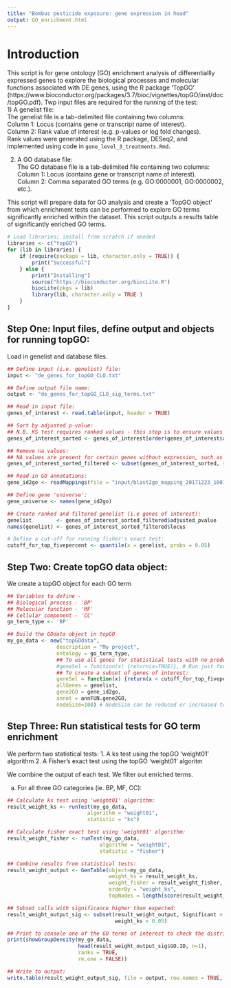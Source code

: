 ```yaml
---
title: "Bombus pesticide exposure: gene expression in head"
output: GO_enrichment.html
---
```


# Introduction 
This script is for gene ontology (GO) enrichment analysis of differentiallly expressed genes to explore the biological processes and molecular functions associated with DE genes, using the R package 'TopGO' (https://www.bioconductor.org/packages/3.7/bioc/vignettes/topGO/inst/doc/topGO.pdf).
Twp input files are required for the running of the test:  
1) A genelist file:  
The genelist file is a tab-delimited file containing two columns:  
Column 1: Locus (contains gene or transcript name of interest).  
Column 2: Rank value of interest (e.g. p-values or log fold changes).  
Rank values were generated using the R package, DESeq2, and implemented using code in ```gene_level_3_treatments.Rmd```.  

2) A GO database file:  
The GO database file is a tab-delimited file containing two columns:  
Column 1: Locus (contains gene or transcript name of interest).  
Column 2: Comma separated GO terms (e.g. GO:0000001, GO:0000002, etc.).  

This script will prepare data for GO analysis and create a 'TopGO object' from which enrichment tests can be performed to explore GO terms significantly enriched within the dataset. 
This script outputs a results table of significantly enriched GO terms.

```r
# Load libraries; install from scratch if needed
libraries <- c("topGO")
for (lib in libraries) {
    if (require(package = lib, character.only = TRUE)) {
        print("Successful")
    } else {
        print("Installing")
        source("https://bioconductor.org/biocLite.R")
        biocLite(pkgs = lib)
        library(lib, character.only = TRUE )
    }
}
```

## Step One: Input files, define output and objects for running topGO: 
Load in genelist and database files.  

```r
## Define input (i.e. genelist) file:
input <- "de_genes_for_topGO_CLO.txt" 

## Define output file name:  
output <- "de_genes_for_topGO_CLO_sig_terms.txt"

## Read in input file:
genes_of_interest <- read.table(input, header = TRUE)

## Sort by adjusted p-value:
## N.B. KS test requires ranked values - this step is to ensure values are ranked:  
genes_of_interest_sorted <- genes_of_interest[order(genes_of_interest$adjusted_pvalue), ]

## Remove na values:
## NA values are present for certain genes without expression, such as tRNAs:
genes_of_interest_sorted_filtered <- subset(genes_of_interest_sorted, subset = !is.na(adjusted_pvalue))

## Read in GO annotations:  
gene_id2go <- readMappings(file = "input/blast2go_mapping_20171223_1007.input_database_for_topGO.txt")

## Define gene 'universe':  
gene_universe <- names(gene_id2go) 

## Create ranked and filtered genelist (i.e genes of interest):  
genelist        <- genes_of_interest_sorted_filtered$adjusted_pvalue
names(genelist) <- genes_of_interest_sorted_filtered$locus

# Define a cut-off for running fisher's exact test:  
cutoff_for_top_fivepercent <- quantile(x = genelist, probs = 0.05)
```

## Step Two: Create topGO data object:  
We create a topGO object for each GO term

```r
## Variables to define - 
## Biological process - 'BP' 
## Molecular function - 'MF' 
## Cellular component - 'CC'
go_term_type <- 'BP'

## Build the GOdata object in topGO
my_go_data <- new("topGOdata", 
                description = "My project", 
                ontology = go_term_type,
                ## To use all genes for statistical tests with no predefined genes of interest:
                #geneSel = function(x) {return(x=TRUE)}, # Run just for ks test
                ## To create a subset of genes of interest: 
                geneSel = function(x) {return(x < cutoff_for_top_fivepercent)},
                allGenes = genelist,  
                gene2GO = gene_id2go, 
                annot = annFUN.gene2GO, 
                nodeSize=100) # NodeSize can be reduced or increased to reduce/increase stringency. 
```

## Step Three: Run statistical tests for GO term enrichment

We perform two statistical tests:
1. A ks test using the topGO 'weight01' algorithm
2. A Fisher's exact test using the topGO 'weight01' algoritm

We combine the output of each test. 
We filter out enriched terms.

a) For all three GO categories (ie. BP, MF, CC):

```r
## Calculate ks test using 'weight01' algorithm:
result_weight_ks <- runTest(my_go_data, 
                          algorithm = "weight01", 
                          statistic = "ks")

## Calculate fisher exact test using 'weight01' algorithm:
result_weight_fisher <- runTest(my_go_data, 
                              algorithm = "weight01", 
                              statistic = "fisher")

## Combine results from statistical tests:
result_weight_output <- GenTable(object=my_go_data, 
                                 weight_ks = result_weight_ks, 
                                 weight_fisher = result_weight_fisher,
                                 orderBy = "weight_ks", 
                                 topNodes = length(score(result_weight_ks)))

## Subset calls with significance higher than expected:
result_weight_output_sig <- subset(result_weight_output, Significant > Expected &
                                   weight_ks < 0.05)

## Print to console one of the GO terms of interest to check the distribution of that GO term across ranked genes:
print(showGroupDensity(my_go_data, 
                       head(result_weight_output_sig$GO.ID, n=1), 
                       ranks = TRUE, 
                       rm.one = FALSE))

## Write to output:
write.table(result_weight_output_sig, file = output, row.names = TRUE, sep = "\t")
```
